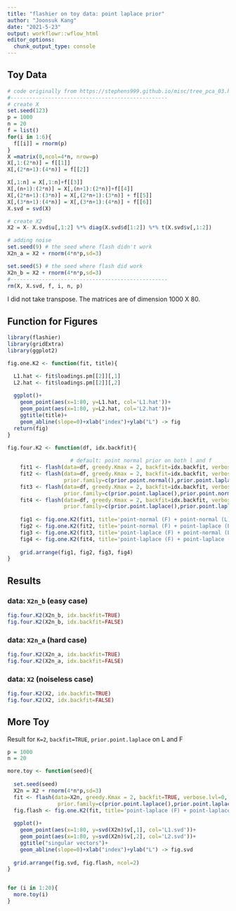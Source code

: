 ```yaml
---
title: "flashier on toy data: point laplace prior"
author: "Joonsuk Kang"
date: "2021-5-23"
output: workflowr::wflow_html
editor_options:
  chunk_output_type: console
---
```

 
## Toy Data

```r
# code originally from https://stephens999.github.io/misc/tree_pca_03.html.
#--------------------------------------------------
# create X
set.seed(123)
p = 1000
n = 20
f = list()
for(i in 1:6){ 
  f[[i]] = rnorm(p)
}
X =matrix(0,ncol=4*n, nrow=p)
X[,1:(2*n)] = f[[1]]
X[,(2*n+1):(4*n)] = f[[2]]

X[,1:n] = X[,1:n]+f[[3]]
X[,(n+1):(2*n)] = X[,(n+1):(2*n)]+f[[4]]
X[,(2*n+1):(3*n)] = X[,(2*n+1):(3*n)] + f[[5]]
X[,(3*n+1):(4*n)] = X[,(3*n+1):(4*n)] + f[[6]]
X.svd = svd(X)

# create X2
X2 = X- X.svd$u[,1:2] %*% diag(X.svd$d[1:2]) %*% t(X.svd$v[,1:2])

# adding noise
set.seed(9) # the seed where flash didn't work
X2n_a = X2 + rnorm(4*n*p,sd=3)

set.seed(5) # the seed where flash did work
X2n_b = X2 + rnorm(4*n*p,sd=3)
#--------------------------------------------------
rm(X, X.svd, f, i, n, p)
```

I did not take transpose. The matrices are of dimension 1000 X 80.

## Function for Figures

```r
library(flashier)
library(gridExtra)
library(ggplot2)

fig.one.K2 <- function(fit, title){

  L1.hat <- fit$loadings.pm[[2]][,1]
  L2.hat <- fit$loadings.pm[[2]][,2]
  
  ggplot()+
    geom_point(aes(x=1:80, y=L1.hat, col='L1.hat'))+
    geom_point(aes(x=1:80, y=L2.hat, col='L2.hat'))+
    ggtitle(title)+
    geom_abline(slope=0)+xlab("index")+ylab("L") -> fig
  return(fig)
}

fig.four.K2 <- function(df, idx.backfit){
  
                    # default: point normal prior on both l and f
    fit1 <- flash(data=df, greedy.Kmax = 2, backfit=idx.backfit, verbose.lvl=0) 
    fit2 <- flash(data=df, greedy.Kmax = 2, backfit=idx.backfit, verbose.lvl=0,
                  prior.family=c(prior.point.normal(),prior.point.laplace()))
    fit3 <- flash(data=df, greedy.Kmax = 2, backfit=idx.backfit, verbose.lvl=0,
                  prior.family=c(prior.point.laplace(),prior.point.normal()))
    fit4 <- flash(data=df, greedy.Kmax = 2, backfit=idx.backfit, verbose.lvl=0,
                  prior.family=c(prior.point.laplace(),prior.point.laplace()))
    
    fig1 <- fig.one.K2(fit1, title='point-normal (F) + point-normal (L)') 
    fig2 <- fig.one.K2(fit2, title='point-normal (F) + point-laplace (L)')
    fig3 <- fig.one.K2(fit3, title='point-laplace (F) + point-normal (L)')
    fig4 <- fig.one.K2(fit4, title='point-laplace (F) + point-laplace (L)')
    
    grid.arrange(fig1, fig2, fig3, fig4)
}
```

## Results

### data: `X2n_b` (easy case)

```r
fig.four.K2(X2n_b, idx.backfit=TRUE)
fig.four.K2(X2n_b, idx.backfit=FALSE)
```

### data: `X2n_a` (hard case)

```r
fig.four.K2(X2n_a, idx.backfit=TRUE)
fig.four.K2(X2n_a, idx.backfit=FALSE)
```


### data: `X2` (noiseless case)

```r
fig.four.K2(X2, idx.backfit=TRUE)
fig.four.K2(X2, idx.backfit=FALSE)
```




## More Toy

Result for `K=2`, `backfit=TRUE`, `prior.point.laplace` on L and F


```r
p = 1000
n = 20

more.toy <- function(seed){
  
  set.seed(seed)
  X2n = X2 + rnorm(4*n*p,sd=3)
  fit <- flash(data=X2n, greedy.Kmax = 2, backfit=TRUE, verbose.lvl=0,
                prior.family=c(prior.point.laplace(),prior.point.laplace()))
  fig.flash <- fig.one.K2(fit, title='point-laplace (F) + point-laplace (L)')
  
  ggplot()+
    geom_point(aes(x=1:80, y=svd(X2n)$v[,1], col='L1.svd'))+
    geom_point(aes(x=1:80, y=svd(X2n)$v[,2], col='L2.svd'))+
    ggtitle("singular vectors")+
    geom_abline(slope=0)+xlab("index")+ylab("L") -> fig.svd
  
  grid.arrange(fig.svd, fig.flash, ncol=2)
}


for (i in 1:20){
  more.toy(i)
}
```


